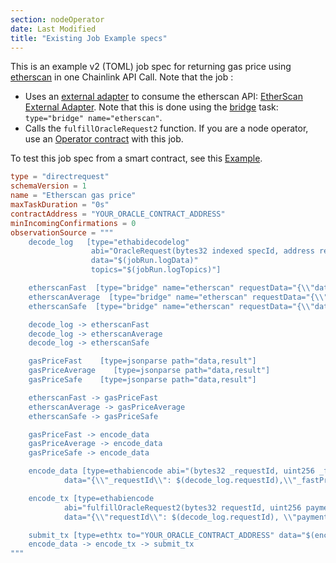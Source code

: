```yaml
---
section: nodeOperator
date: Last Modified
title: "Existing Job Example specs"
---
```


This is an example v2 (TOML) job spec for returning gas price using [etherscan](https://docs.etherscan.io/api-endpoints/gas-tracker#get-gas-oracle) in one Chainlink API Call. Note that the job :

- Uses an [external adapter](/chainlink-nodes/external-adapters/external-adapters) to consume the etherscan API: [EtherScan External Adapter](https://github.com/smartcontractkit/external-adapters-js/tree/develop/packages/sources/etherscan). Note that this is done using the [bridge](/chainlink-nodes/oracle-jobs/all-tasks/#bridge-task) task: `type="bridge" name="etherscan"`.
- Calls the `fulfillOracleRequest2` function. If you are a node operator, use an [Operator contract](https://github.com/smartcontractkit/chainlink/blob/develop/contracts/src/v0.8/operatorforwarder/Operator.sol) with this job.

To test this job spec from a smart contract, see this [Example](/any-api/get-request/examples/existing-job-request).

```toml
type = "directrequest"
schemaVersion = 1
name = "Etherscan gas price"
maxTaskDuration = "0s"
contractAddress = "YOUR_ORACLE_CONTRACT_ADDRESS"
minIncomingConfirmations = 0
observationSource = """
    decode_log   [type="ethabidecodelog"
                  abi="OracleRequest(bytes32 indexed specId, address requester, bytes32 requestId, uint256 payment, address callbackAddr, bytes4 callbackFunctionId, uint256 cancelExpiration, uint256 dataVersion, bytes data)"
                  data="$(jobRun.logData)"
                  topics="$(jobRun.logTopics)"]

    etherscanFast  [type="bridge" name="etherscan" requestData="{\\"data\\": {\\"endpoint\\": \\"gasprice\\",  \\"speed\\":\\"fast\\" }}"]
    etherscanAverage  [type="bridge" name="etherscan" requestData="{\\"data\\": {\\"endpoint\\": \\"gasprice\\",  \\"speed\\":\\"medium\\" }}"]
    etherscanSafe  [type="bridge" name="etherscan" requestData="{\\"data\\": {\\"endpoint\\": \\"gasprice\\",  \\"speed\\":\\"safe\\" }}"]

    decode_log -> etherscanFast
    decode_log -> etherscanAverage
    decode_log -> etherscanSafe

    gasPriceFast    [type=jsonparse path="data,result"]
    gasPriceAverage    [type=jsonparse path="data,result"]
    gasPriceSafe    [type=jsonparse path="data,result"]

    etherscanFast -> gasPriceFast
    etherscanAverage -> gasPriceAverage
    etherscanSafe -> gasPriceSafe

    gasPriceFast -> encode_data
    gasPriceAverage -> encode_data
    gasPriceSafe -> encode_data

    encode_data [type=ethabiencode abi="(bytes32 _requestId, uint256 _fastPrice, uint256 _averagePrice, uint256 _safePrice)"
            data="{\\"_requestId\\": $(decode_log.requestId),\\"_fastPrice\\": $(gasPriceFast),\\"_averagePrice\\": $(gasPriceAverage),\\"_safePrice\\": $(gasPriceSafe)}"]

    encode_tx [type=ethabiencode
            abi="fulfillOracleRequest2(bytes32 requestId, uint256 payment, address callbackAddress, bytes4 callbackFunctionId, uint256 expiration, bytes calldata data)"
            data="{\\"requestId\\": $(decode_log.requestId), \\"payment\\": $(decode_log.payment), \\"callbackAddress\\": $(decode_log.callbackAddr), \\"callbackFunctionId\\": $(decode_log.callbackFunctionId), \\"expiration\\": $(decode_log.cancelExpiration), \\"data\\": $(encode_data)}"]

    submit_tx [type=ethtx to="YOUR_ORACLE_CONTRACT_ADDRESS" data="$(encode_tx)"]
    encode_data -> encode_tx -> submit_tx
"""

```
